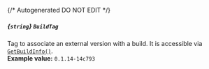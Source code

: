 {/* Autogenerated DO NOT EDIT  */}
##### *{`string`}* `BuildTag`
Tag to associate an external version with a build. It is accessible via [`GetBuildInfo()`](https://hathora.dev/api#tag/BuildV1/operation/GetBuildInfo).
<br/>
**Example value:** `0.1.14-14c793`

